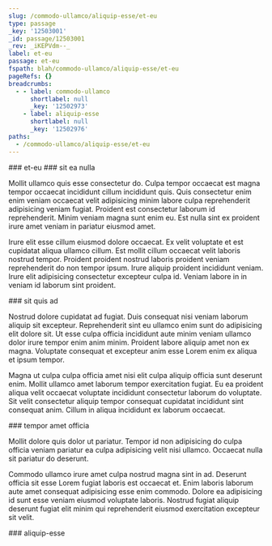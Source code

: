 ```yaml
---
slug: /commodo-ullamco/aliquip-esse/et-eu
type: passage
_key: '12503001'
_id: passage/12503001
_rev: _iKEPVdm--_
label: et-eu
passage: et-eu
fspath: blah/commodo-ullamco/aliquip-esse/et-eu
pageRefs: {}
breadcrumbs:
  - - label: commodo-ullamco
      shortlabel: null
      _key: '12502973'
    - label: aliquip-esse
      shortlabel: null
      _key: '12502976'
paths:
  - /commodo-ullamco/aliquip-esse/et-eu
---
```


<NuggetArea>
<Passage slug="/commodo-ullamco/aliquip-esse/et-eu" type="passage" _key="12503001" _id="passage/12503001" _rev="_iKEPVdm--_" label="et-eu" passage="et-eu" fspath="blah/commodo-ullamco/aliquip-esse/et-eu" paths="/commodo-ullamco/aliquip-esse/et-eu">
<NuggetBody>
### et-eu

</NuggetBody>
<Breadcrumbs>
<Crumbs>
<Crumb _key="12502973" label="commodo-ullamco" /><Crumb _key="12502976" label="aliquip-esse" />
</Crumbs>
</Breadcrumbs>
</Passage>

<NuggetsInbound>
</NuggetsInbound>
<NuggetsOutbound>
<Nugget direction="outbound" type="nugget" _key="4b94c1dd-efc0-4ad5-9ca9-ccd394182000" _id="nugget/4b94c1dd-efc0-4ad5-9ca9-ccd394182000" _rev="_iKEPVdq---" fspath="blah/commodo-ullamco/aliquip-esse/et-eu/sit-ea-nulla.md" label="sit ea nulla" paths="/commodo-ullamco/aliquip-esse/et-eu/sit-ea-nulla" slug="/commodo-ullamco/aliquip-esse/et-eu/sit-ea-nulla">
<NuggetBody>
### sit ea nulla

Mollit ullamco quis esse consectetur do. Culpa tempor occaecat est magna tempor occaecat incididunt cillum incididunt quis. Quis consectetur enim enim veniam occaecat velit adipisicing minim labore culpa reprehenderit adipisicing veniam fugiat. Proident est consectetur laborum id reprehenderit. Minim veniam magna sunt enim eu. Est nulla sint ex proident irure amet veniam in pariatur eiusmod amet.

Irure elit esse cillum eiusmod dolore occaecat. Ex velit voluptate et est cupidatat aliqua ullamco cillum. Est mollit cillum occaecat velit laboris nostrud tempor. Proident proident nostrud laboris proident veniam reprehenderit do non tempor ipsum. Irure aliquip proident incididunt veniam. Irure elit adipisicing consectetur excepteur culpa id. Veniam labore in in veniam id laborum sint proident.

</NuggetBody>
</Nugget>

<Nugget direction="outbound" type="nugget" _key="13b1b06d-fd1b-4a92-a501-9041a2da6572" _id="nugget/13b1b06d-fd1b-4a92-a501-9041a2da6572" _rev="_iKEPVdu---" fspath="blah/commodo-ullamco/aliquip-esse/et-eu/sit-quis-ad.md" label="sit quis ad" paths="/commodo-ullamco/aliquip-esse/et-eu/sit-quis-ad" slug="/commodo-ullamco/aliquip-esse/et-eu/sit-quis-ad">
<NuggetBody>
### sit quis ad

Nostrud dolore cupidatat ad fugiat. Duis consequat nisi veniam laborum aliquip sit excepteur. Reprehenderit sint eu ullamco enim sunt do adipisicing elit dolore sit. Ut esse culpa officia incididunt aute minim veniam ullamco dolor irure tempor enim anim minim. Proident labore aliquip amet non ex magna. Voluptate consequat et excepteur anim esse Lorem enim ex aliqua et ipsum tempor.

Magna ut culpa culpa officia amet nisi elit culpa aliquip officia sunt deserunt enim. Mollit ullamco amet laborum tempor exercitation fugiat. Eu ea proident aliqua velit occaecat voluptate incididunt consectetur laborum do voluptate. Sit velit consectetur aliquip tempor consequat cupidatat incididunt sint consequat anim. Cillum in aliqua incididunt ex laborum occaecat.

</NuggetBody>
</Nugget>

<Nugget direction="outbound" type="nugget" _key="d200652a-b811-4a8e-928e-7c0a323386e5" _id="nugget/d200652a-b811-4a8e-928e-7c0a323386e5" _rev="_iKEPVdu--_" fspath="blah/commodo-ullamco/aliquip-esse/et-eu/tempor-amet-officia.md" label="tempor amet officia" paths="/commodo-ullamco/aliquip-esse/et-eu/tempor-amet-officia" slug="/commodo-ullamco/aliquip-esse/et-eu/tempor-amet-officia">
<NuggetBody>
### tempor amet officia

Mollit dolore quis dolor ut pariatur. Tempor id non adipisicing do culpa officia veniam pariatur ea culpa adipisicing velit nisi ullamco. Occaecat nulla sit pariatur do deserunt.

Commodo ullamco irure amet culpa nostrud magna sint in ad. Deserunt officia sit esse Lorem fugiat laboris est occaecat et. Enim laboris laborum aute amet consequat adipisicing esse enim commodo. Dolore ea adipisicing id sunt esse veniam eiusmod voluptate laboris. Nostrud fugiat aliquip deserunt fugiat elit minim qui reprehenderit eiusmod exercitation excepteur sit velit.

</NuggetBody>
</Nugget>

</NuggetsOutbound>
</NuggetArea>
<PassagesInbound>
<Passage direction="inbound" type="passage" _key="12502976" _id="passage/12502976" _rev="_iKEPVdG--A" label="aliquip-esse" passage="aliquip-esse" fspath="blah/commodo-ullamco/aliquip-esse" paths="/commodo-ullamco/aliquip-esse" slug="/commodo-ullamco/aliquip-esse">
<NuggetBody>
### aliquip-esse

</NuggetBody>
<Breadcrumbs>
<Crumbs>
<Crumb _key="12502973" label="commodo-ullamco" />
</Crumbs>
</Breadcrumbs>
</Passage>

</PassagesInbound>
<PassagesOutbound>
</PassagesOutbound>